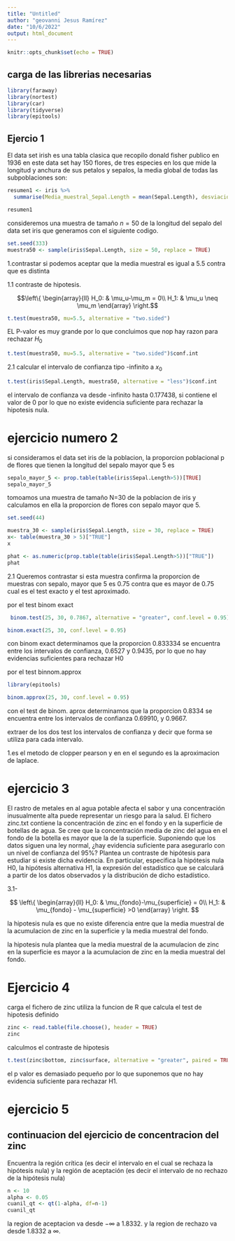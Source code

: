```yaml
---
title: "Untitled"
author: "geovanni Jesus Ramírez"
date: "10/6/2022"
output: html_document
---
```


```r
knitr::opts_chunk$set(echo = TRUE)
```

## carga de las librerias necesarias 

```r
library(faraway)
library(nortest)
library(car)
library(tidyverse)
library(epitools)
```

## Ejercio 1 

El data set irish es una tabla clasica que recopilo donald fisher publico en 1936 en este data set hay 150 flores, de tres especies en los que mide la longitud y anchura de sus petalos y sepalos, la media global de todas las subpoblaciones son: 



```r
resumen1 <- iris %>%
  summarise(Media_muestral_Sepal.Length = mean(Sepal.Length), desviacion_muestral.sepal.length=sd(Sepal.Length))

resumen1
```

consideremos una muestra de tamaño $n=50$ de la longitud del sepalo del data set iris que generamos con el siguiente codigo. 

```r
set.seed(333)
muestra50 <- sample(iris$Sepal.Length, size = 50, replace = TRUE)

```

1.contrastar si podemos aceptar que la media muestral es igual a 5.5 contra que es distinta

1.1 contraste de hipotesis.

$$\left\{
\begin{array}{ll}
H_0: & \mu_u-\mu_m = 0\\
H_1: & \mu_u \neq \mu_m 
\end{array}
\right.$$


```r
t.test(muestra50, mu=5.5, alternative = "two.sided")
```
EL P-valor es muy grande por lo que concluimos que nop hay razon para rechazar $H_0$

```r
t.test(muestra50, mu=5.5, alternative = "two.sided")$conf.int
```

2.1 calcular el intervalo de confianza tipo -infinito a $x_0$ 


```r
t.test(iris$Sepal.Length, muestra50, alternative = "less")$conf.int
```
el intervalo de confianza va desde -infinito hasta 0.177438, si contiene el valor de 0 por lo que no existe evidencia suficiente para rechazar la hipotesis nula.


# ejercicio numero 2 

si consideramos el data set iris de la poblacion, la proporcion poblacional p de flores que tienen la longitud del sepalo mayor que 5 es

```r
sepalo_mayor_5 <- prop.table(table(iris$Sepal.Length>5))[TRUE]
sepalo_mayor_5 
```
tomoamos una muestra de tamaño N=30 de la poblacion de iris y calculamos en ella la proporcion de flores con sepalo mayor que 5.

```r
set.seed(44)

muestra_30 <- sample(iris$Sepal.Length, size = 30, replace = TRUE)
x<- table(muestra_30 > 5)["TRUE"]
x
```
```r
phat <- as.numeric(prop.table(table(iris$Sepal.Length>5))["TRUE"])
phat
```

2.1 Queremos contrastar si esta muestra confirma la proporcion de muestras con sepalo, mayor que 5 es 0.75 contra que es mayor de 0.75 cual es el test exacto y el test aproximado.

por el test binom exact
```r
 binom.test(25, 30, 0.7867, alternative = "greater", conf.level = 0.95)
```

```r

binom.exact(25, 30, conf.level = 0.95)
```

con binom exact determinamos que la proporcion 0.833334 se encuentra entre los intervalos de confianza, 0.6527 y 0.9435, por lo que no hay evidencias suficientes para rechazar H0

por el test binnom.approx

```r
library(epitools)

binom.approx(25, 30, conf.level = 0.95)

```

con el test de binom. aprox determinamos que la proporcion 0.8334 se encuentra entre los intervalos de confianza 0.69910, y 0.9667.



extraer de los dos test los intervalos de confianza y decir que forma se utiliza para cada intervalo.

1.es el metodo de clopper pearson y en en el segundo es la aproximacion de laplace.



# ejercicio 3 

El rastro de metales en al agua potable afecta el sabor y una concentración inusualmente alta puede representar un riesgo para la salud. El fichero zinc.txt contiene la concentración de zinc en el fondo y en la
superficie de botellas de agua.
Se cree que la concentración media de zinc del agua en el fondo de la botella es mayor que la de la superficie.
Suponiendo que los datos siguen una ley normal, ¿hay evidencia suficiente para asegurarlo con un nivel de
confianza del 95%?
Plantea un contraste de hipótesis para estudiar si existe dicha evidencia. En particular, especifica la hipótesis
nula H0, la hipótesis alternativa H1, la expresión del estadístico que se calculará a partir de los datos
observados y la distribución de dicho estadístico.

3.1-

$$
\left\{
\begin{array}{ll}
H_0: & \mu_{fondo}-\mu_{superficie} = 0\\
H_1: & \mu_{fondo} - \mu_{superficie} >0
\end{array}
\right.
$$


la hipotesis nula es que no existe diferencia entre que la media muestral de la acumulacion de zinc en la superficie y la media muestral del fondo.

la hipotesis nula plantea que la media muestral de la acumulacion de zinc en la superficie es mayor a la acumulacion de zinc en la media muestral del fondo.  




# Ejercicio 4 


carga el fichero de zinc utiliza la funcion de R que calcula el test de hipotesis definido 



```r
zinc <- read.table(file.choose(), header = TRUE)
zinc
```

calculmos el contraste de hipotesis


```r
t.test(zinc$bottom, zinc$surface, alternative = "greater", paired = TRUE)
```

el p valor es demasiado pequeño por lo que suponemos que no hay evidencia suficiente para rechazar H1.


# ejercicio 5 


## continuacion del ejercicio de concentracion del zinc

Encuentra la región crítica (es decir el intervalo en el cual se rechaza la hipótesis nula) y la región de
aceptación (es decir el intervalo de no rechazo de la hipótesis nula)


```r
n <- 10
alpha <- 0.05
cuanil_qt <- qt(1-alpha, df=n-1)
cuanil_qt
```
la region de aceptacion va desde $-\infty$ a 1.8332.
y la region de rechazo va desde 1.8332 a $\infty$.



```r

```


